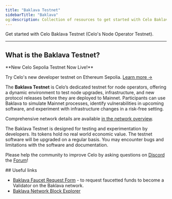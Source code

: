 ```yaml
---
title: "Baklava Testnet"
sidebarTitle: "Baklava"
og:description: Collection of resources to get started with Celo Baklava Testnet (Celo's Node Operator Testnet).
---
```


Get started with Celo Baklava Testnet (Celo's Node Operator Testnet).

---

## What is the Baklava Testnet?

<Tip>
**New Celo Sepolia Testnet Now Live!**

Try Celo's new developer testnet on Ethereum Sepolia.
[Learn more →](/infra-partners/notices/celo-sepolia-launch)
</Tip>

The **Baklava Testnet** is Celo’s dedicated testnet for node operators, offering a dynamic environment to test node upgrades, infrastructure, and new protocol releases before they are deployed to Mainnet. Participants can use Baklava to simulate Mainnet processes, identify vulnerabilities in upcoming software, and experiment with infrastructure changes in a risk-free setting.

Comprehensive network details are available [in the network overview](/network#celo-baklava-testnet).

<Warning>
The Baklava Testnet is designed for testing and experimentation by developers. Its tokens hold no real world economic value. The testnet software will be upgraded on a regular basis. You may encounter bugs and limitations with the software and documentation.
</Warning>

Please help the community to improve Celo by asking questions on [Discord](https://chat.celo.org) the [Forum](https://forum.celo.org/c/testnets/baklava-testnet/16)!

<Note>
## Useful links

- [Baklava Faucet Request Form](https://forms.gle/JTYkMAJWTAUQp1sv9) - to request faucetted funds to become a Validator on the Baklava network.
- [Baklava Network Block Explorer](https://celo-baklava.blockscout.com/)
</Note>